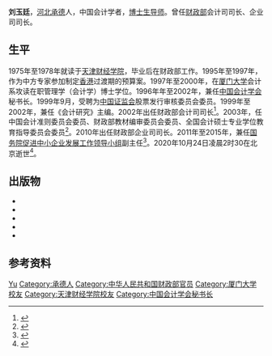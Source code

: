 {{人物信息框
| 姓名     = 刘玉廷
| 性别     = 男
| 出生日期 = 1955年9月2日
| 出生地点 = 
| 逝世日期 = {{Dda|2020|10|24|1955|9|2}}
| 逝世地点 = 北京
| 籍贯     = [[河北|河北]][[承德|承德]]
| 民族     = [[汉族|汉族]]
| 教育程度 = 管理学在职博士学位
| 母校     = [[天津财经学院|天津财经学院]]<br/>[[厦门大学|厦门大学]]
| 政党     = 
| 职业     = 会计学者
}}
'''刘玉廷'''{{BD|1955年|9月2日|2020年|10月24日|catIdx=Liu}}，[[河北|河北]][[承德|承德]]人，中国会计学者，[[博士生导师|博士生导师]]。曾任[[中华人民共和国财政部|财政部]]会计司司长、企业司司长。

==生平==
1975年至1978年就读于[[天津财经学院|天津财经学院]]，毕业后在财政部工作。1995年至1997年，作为中方专家参加制定[[香港|香港]]过渡期的预算案。1997年至2000年，在[[厦门大学|厦门大学]]会计系攻读在职管理学（会计学）博士学位。1996年年至2002年，兼任[[中国会计学会|中国会计学会]]秘书长。1999年9月，受聘为[[中国证券监督管理委员会|中国证监会]]股票发行审核委员会委员。1999年至2002年，兼任《会计研究》主编。2002年出任财政部会计司司长<ref>{{cite web |title=刘玉廷 |url=http://bus.sysu.edu.cn/Teacher/ShowTeacher.aspx?tid=20 |publisher=中山大学管理学院 |archiveurl=https://web.archive.org/web/20150204051525/http://bus.sysu.edu.cn/Teacher/ShowTeacher.aspx?tid=20 |archivedate=2015-02-04 |accessdate=2020-10-26 |dead-url=no }}</ref>。2003年，任中国会计准则委员会委员、财政部教材编审委员会委员、全国会计硕士专业学位教育指导委员会委员<ref>{{cite web |title=国家财政部会计司司长刘玉廷简介 |url=http://finance.sina.com.cn/hy/20080324/14184659768.shtml |publisher=新浪财经 |date=2008-03-24 |accessdate=2020-10-26 |archive-date=2020-10-29 |archive-url=https://web.archive.org/web/20201029190508/http://finance.sina.com.cn/hy/20080324/14184659768.shtml |dead-url=no }}</ref>。2010年出任财政部企业司司长。2011年至2015年，兼任[[国务院促进中小企业发展工作领导小组|国务院促进中小企业发展工作领导小组]]副主任<ref name=elysan>{{Cite web |url = http://www.gov.cn/gongbao/content/2013/content_2441014.htm |title = 国务院办公厅关于调整国务院促进中小企业发展工作领导小组组成人员的通知 |publisher = 中华人民共和国国务院公报2013年第19号 |archive-date = 2018-08-08 |archive-url = https://web.archive.org/web/20180808202857/http://www.gov.cn/gongbao/content/2013/content_2441014.htm |dead-url = no |accessdate = 2020-10-26 }}</ref>。2020年10月24日凌晨2时30在北京逝世<ref>{{cite web |title=财政部会计司原司长刘玉廷逝世，曾推动企业会计准则接轨国际 |url=https://www.thepaper.cn/newsDetail_forward_9697873 |publisher=澎湃新闻 |date=2020-10-24 |accessdate=2020-10-26 |archive-date=2020-11-01 |archive-url=https://web.archive.org/web/20201101075220/https://www.thepaper.cn/newsDetail_forward_9697873 |dead-url=no }}</ref>。
==出版物==
*{{cite book |title=会计中国二十年 |date=2012 |publisher=立信会计出版社 |location=上海 |isbn=978-7-5429-2859-7}}
*{{cite book |title=企业内部控制规范论 |date=2012 |publisher=立信会计出版社 |location=上海 |isbn=978-7-5429-3292-1}}
*{{cite book |title=中国企业会计准则改革与发展 |date=2010 |publisher=人民出版社 |location=北京 |isbn=978-7-01-009283-6}}
*{{cite book |title=中国会计改革理论与实践 |date=2003 |publisher=民主与建设出版社 |location=北京 |isbn=7-80112-484-7}}
*{{cite book |title=商品流通企业会计讲解 |date=1994 |publisher=经济管理出版社 |location=北京 |isbn=7-80025-715-0}}
==参考资料==
{{reflist}}
{{Authority control}}
{{DEFAULTSORT:Liu}}
[[Category:刘姓|Yu]]
[[Category:承德人|Category:承德人]]
[[Category:中华人民共和国财政部官员|Category:中华人民共和国财政部官员]]
[[Category:厦门大学校友|Category:厦门大学校友]]
[[Category:天津财经学院校友|Category:天津财经学院校友]]
[[Category:中国会计学会秘书长|Category:中国会计学会秘书长]]